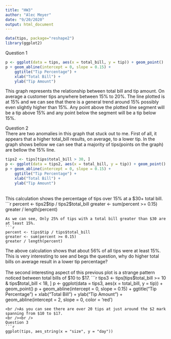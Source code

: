 ```yaml
---
title: "HW3"
author: "Alec Meyer"
date: "9/20/2020"
output: html_document
---
```


```r
data(tips, package="reshape2")
library(ggplot2)
```

Question 1 <br />
```r
p <- ggplot(data = tips, aes(x = total_bill, y = tip)) + geom_point()
p + geom_abline(intercept = 0, slope = 0.15) +
    ggtitle("Tip Percentage") + 
    xlab("Total Bill") + 
    ylab("Tip Amount")
```
This graph represents the relationship between total bill and tip amount. On average a customer tips anywhere between 15% to 20%. The line plotted is at 15% and we can see that there is a general trend around 15% possibly even slightly higher than 15%. Any point above the plotted line segment will be a tip above 15% and any point below the segment will be a tip below 15%.

Question 2<br />
There are two anomalies in this graph that stuck out to me. First of all, it appears that a higher total_bill results, on average, to a lower tip. In the graph shows bellow we can see that a majority of tips(points on the graph) are bellow the  15% line. 
```r
tips2 <- tips[tips$total_bill > 30, ]
p <- ggplot(data = tips2, aes(x = total_bill, y = tip)) + geom_point()
p + geom_abline(intercept = 0, slope = 0.15) +
    ggtitle("Tip Percentage") + 
    xlab("Total Bill") + 
    ylab("Tip Amount")
```
<br />This calculation shows the percentage of tips over 15% at a $30+ total bill.
```r
percent <- tips2$tip / tips2$total_bill
greater <- sum(percent >= 0.15)
greater / length(percent)

```
As we can see, Only 25% of tips with a total bill greater than $30 are at least 15%.
```r
percent <- tips$tip / tips$total_bill
greater <- sum(percent >= 0.15)
greater / length(percent)
```
The above calculation shows that about 56% of all tips were at least 15%. This is very interesting to see and begs the question, why do higher total bills on average result in a lower tip percentage?
<br /><br />
The second interesting aspect of this previous plot is a strange pattern noticed between total bills of $10 to $17.
```r
tips3 <- tips[tips$total_bill >= 10 & tips$total_bill < 18, ]
p <- ggplot(data = tips3, aes(x = total_bill, y = tip)) + geom_point()
p + geom_abline(intercept = 0, slope = 0.15) +
    ggtitle("Tip Percentage") + 
    xlab("Total Bill") + 
    ylab("Tip Amount") +
    geom_abline(intercept = 2, slope = 0, color = 'red')
  
```
<br />As you can see there are over 20 tips at just around the $2 mark spanning from $10 to $17.
<br /><br />
Question 3
```r
ggplot(tips, aes_string(x = "size", y = "day"))
```